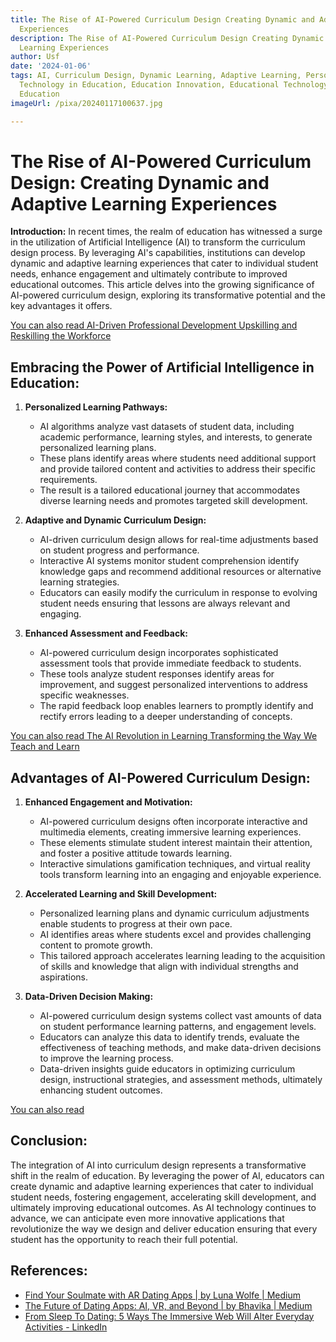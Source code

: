 ```yaml
---
title: The Rise of AI-Powered Curriculum Design Creating Dynamic and Adaptive Learning
  Experiences
description: The Rise of AI-Powered Curriculum Design Creating Dynamic and Adaptive
  Learning Experiences
author: Usf
date: '2024-01-06'
tags: AI, Curriculum Design, Dynamic Learning, Adaptive Learning, Personalized Learning,
  Technology in Education, Education Innovation, Educational Technology, Future of
  Education
imageUrl: /pixa/20240117100637.jpg

---
```

# The Rise of AI-Powered Curriculum Design: Creating Dynamic and  Adaptive Learning  Experiences

**Introduction:**
In recent times, the realm of education has  witnessed a surge in the  utilization of Artificial Intelligence (AI) to transform the curriculum design  process. By leveraging AI's capabilities, institutions  can develop dynamic and adaptive learning experiences that cater to individual student needs, enhance engagement and ultimately contribute to improved educational outcomes. This article delves into the growing  significance of AI-powered curriculum design, exploring its transformative potential  and the key advantages it offers.

[You  can also read AI-Driven Professional Development Upskilling and Reskilling the Workforce](AI-Driven%20Professional%20Development%20Upskilling%20and%20Reskilling%20the%20Workforce)


##  Embracing the Power of Artificial Intelligence in Education:

1. **Personalized Learning Pathways:**
   - AI algorithms analyze vast datasets of student data, including academic performance, learning styles, and interests,  to  generate  personalized  learning plans.
   -  These plans identify  areas where students need additional support and provide tailored content and activities to address their specific requirements.
   - The result is a tailored educational journey that accommodates diverse  learning needs  and promotes targeted skill development.

2. **Adaptive and  Dynamic Curriculum Design:**
   -  AI-driven curriculum design allows for real-time adjustments based on student progress and performance.
   - Interactive AI  systems monitor student comprehension identify knowledge gaps and  recommend additional  resources or alternative learning strategies.
   - Educators can  easily  modify the  curriculum in response to evolving  student  needs ensuring that lessons are always relevant and engaging.

3. **Enhanced Assessment and Feedback:**
   - AI-powered curriculum design incorporates sophisticated assessment tools that provide immediate feedback to students.
   - These  tools analyze  student responses identify areas for improvement, and suggest personalized interventions to address specific weaknesses.
    - The rapid feedback loop enables learners to promptly identify and rectify errors leading to a deeper understanding of concepts.

[You can  also read The AI Revolution in Learning Transforming the Way We Teach and Learn](The%20AI%20Revolution%20in%20Learning%20Transforming%20the%20Way%20We%20Teach%20and%20Learn)


## Advantages of AI-Powered Curriculum Design:

1. **Enhanced Engagement and  Motivation:**
   - AI-powered curriculum designs often incorporate interactive and multimedia elements, creating immersive learning experiences.
   -  These elements stimulate student interest maintain their attention, and foster a positive attitude towards learning.
   - Interactive simulations gamification techniques,  and virtual reality tools transform learning into an engaging and enjoyable  experience.

2. **Accelerated Learning and Skill Development:**
   - Personalized learning plans  and dynamic curriculum adjustments enable students to  progress at  their own pace.
    - AI identifies areas where students excel and  provides challenging content  to promote growth.
   -  This tailored approach accelerates learning leading to the acquisition of skills and knowledge that align with individual strengths  and aspirations.

3. **Data-Driven  Decision Making:**
   - AI-powered curriculum design systems collect vast amounts of  data on student performance learning  patterns, and engagement levels.
    - Educators can analyze this data to identify  trends, evaluate the effectiveness of teaching methods, and make data-driven decisions to  improve the learning process.
    - Data-driven insights guide educators in optimizing curriculum design, instructional strategies, and  assessment methods, ultimately enhancing student outcomes.

[You can also read ]()


## Conclusion:

The integration of AI into curriculum design represents a transformative shift  in the realm  of education. By leveraging the power of AI, educators can create dynamic and adaptive learning experiences  that cater to individual student needs, fostering engagement, accelerating skill  development, and ultimately  improving educational outcomes. As  AI technology continues to advance, we can anticipate even more innovative applications that revolutionize the way we design and deliver education ensuring that every student has the opportunity to reach their full potential.

## References:
- [Find Your Soulmate with AR Dating Apps | by Luna Wolfe | Medium](https://medium.com/@lunawolfe01/swipe-right-in-real-life-ar-dating-apps-bring-matches-to-life-3dbf8adbcb2f)
- [The Future of Dating Apps: AI, VR, and Beyond | by Bhavika | Medium](https://medium.com/@bhavikablogger/the-future-of-dating-apps-ai-vr-and-beyond-4654d452295d)
- [From Sleep To Dating: 5 Ways The Immersive Web Will Alter Everyday Activities - LinkedIn](https://www.linkedin.com/pulse/from-sleep-dating-5-ways-immersive-web-alter-everyday-bernard-marr)
